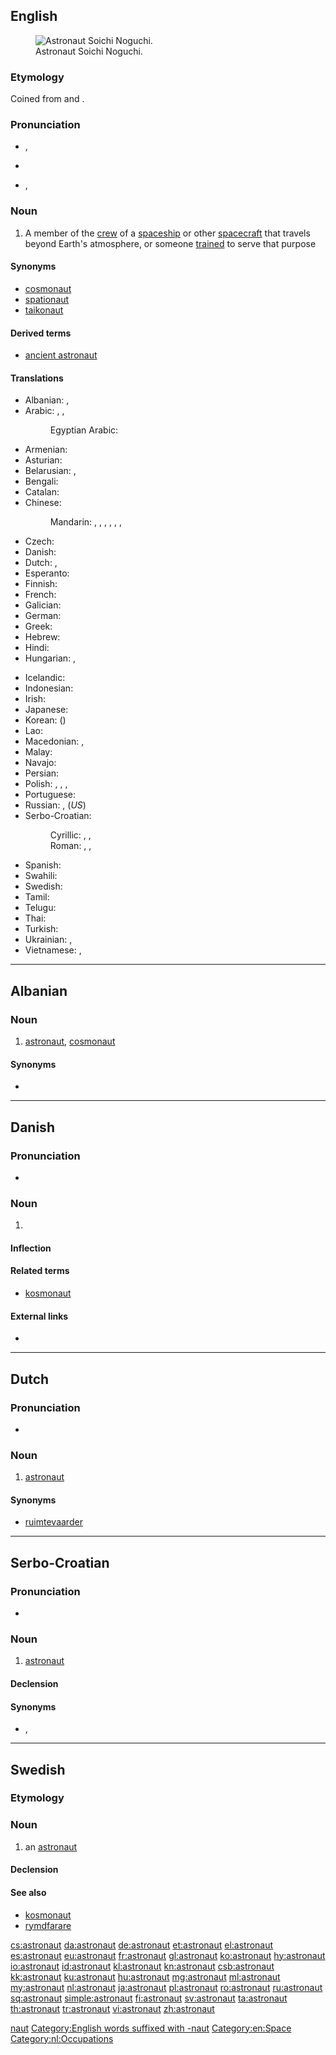 {{also|Astronaut}}
==English==
{{wikipedia}}
[[Image:Soichi 20Noguchi em 20alta.jpg|thumb|right|Astronaut Soichi Noguchi.]]

===Etymology===
Coined from {{etyl|grc|en}} {{term|ἄστρον|sc=polytonic|tr=ástron||star|lang=grc}} and {{term|ναύτης|sc=polytonic|tr=naútēs||sailor|lang=grc}}.

===Pronunciation===
* {{a|Canada|US}} {{enPR|ăs'trənôt"}}, {{IPA|/ˈæstrəˌnɑt/|/ˈæstrəˌnɒːt/}}
* {{audio|en-ca-astronaut.ogg|Audio (CA)}}
* {{a|UK}}  {{enPR|ăs'trənôt"}}, {{IPA|/ˈæstɹəˌnɔːt/}}

===Noun===
{{en-noun}}

# A member of the [[crew]] of a [[spaceship]] or other [[spacecraft]] that travels beyond Earth's atmosphere, or someone [[trained]] to serve that purpose

====Synonyms====
* [[cosmonaut]]
* [[spationaut]]
* [[taikonaut]]

====Derived terms====
* [[ancient astronaut]]

====Translations====
{{trans-top|member of the crew of a spaceship or other spacecraft, or someone trained for that purpose}}
* Albanian: {{t+|sq|astronaut}}, {{t|sq|kosmonaut}}
* Arabic: {{t|ar|رجل فضاء|m|tr=rájul faḍāʾ}}, {{t|ar|رائد فضاء|m|tr=rāʾid faḍāʾ}}, {{t|ar|ملاح فضائي|m|tr=mallāḥ faḍāʾiyy}}
*: Egyptian Arabic: {{t|arz|رائد فضاء|m|tr=rāʾed faḍāʾ|sc=Arab}}
* Armenian: {{t|hy|աստղագնաց|tr=astġagnac'}}
* Asturian: {{t|ast|astronauta|m|f}}
* Belarusian: {{t|be|касманаўт|m|tr=kasmanáŭt|sc=Cyrl}}, {{t|be|астранаўт|m|tr=astranáŭt|sc=Cyrl}}
* Bengali: {{t|bn|নভোচারী|tr=nâbhocari|sc=Beng}}
* Catalan: {{t|ca|astronauta|m|f}}
* Chinese:
*: Mandarin: {{t+|cmn|太空人|tr=tàikōngrén|sc=Hani}}, {{t+|cmn|宇航員|sc=Hani}}, {{t|cmn|宇航员|tr=yǔhángyuán|sc=Hani}}, {{t+|cmn|航天員|sc=Hani}}, {{t|cmn|航天员|tr=hángtiānyuán|sc=Hani}}, {{t|cmn|宇宙飛行員|sc=Hani}}, {{t|cmn|宇宙飞行员|tr=yǔzhòu fēixíngyuán|sc=Hani}}
* Czech: {{t+|cs|kosmonaut|m}}
* Danish: {{t+|da|astronaut}}
* Dutch: {{t+|nl|ruimtevaarder|m}}, {{t+|nl|astronaut|m}}
* Esperanto: {{t|eo|kosmonaŭto}}
* Finnish: {{t+|fi|astronautti}}
* French: {{t+|fr|astronaute|m}}
* Galician: {{t+|gl|astronauta|m|f}}
* German: {{t+|de|Astronaut|m}}
* Greek: {{t+|el|αστροναύτης|m|tr=astronáftis}}
* Hebrew: {{t|he|טייס חלל|m|tr=tayás halál}}
* Hindi: {{t|hi|अंतरिक्ष यात्री|tr=antarikṣ yātrī}}
* Hungarian: {{t+|hu|űrhajós}}, {{t|hu|asztronauta}}
{{trans-mid}}
* Icelandic: {{t+|is|geimfari|m}}
* Indonesian: {{t+|id|astronot}}
* Irish: {{t|ga|spásaire|m}}
* Japanese: {{t+|ja|宇宙飛行士|tr=うちゅうひこうし, uchū-hikōshi}}
* Korean: {{t+|ko|우주비행사|tr=uju-bihaengsa|sc=Hang}} ({{t+|ko|宇宙飛行士|sc=Hani}})
* Lao: {{t|lo|ນັກອາວະກາດ|sc=Laoo}}
* Macedonian: {{t|mk|космонаут|m|tr=kosmonáut|sc=Cyrl}}, {{t|mk|астронаут|m|tr=astronáut|sc=Cyrl}}
* Malay: {{t|ms|angkasawan}}
* Navajo: {{t|nv|wótáahgoo ałnaaʼáłtʼahiʼ‎‎}}
* Persian: {{t+|fa|فضانورد|tr=fazâ-navard}}
* Polish: {{t+|pl|astronauta|m}}, {{t+|pl|astronautka|f}}, {{t+|pl|kosmonauta|m}}, {{t+|pl|kosmonautka|f}}
* Portuguese: {{t+|pt|astronauta|m|f}}
* Russian: {{t+|ru|космонавт|m|tr=kosmonávt}}, {{t+|ru|астронавт|m|tr=astronávt}} (''US'')
* Serbo-Croatian:
*: Cyrillic: {{t|sh|астрона̀ут|m|sc=Cyrl}}, {{t|sh|козмона̀ут|m|sc=Cyrl}}, {{t|sh|космона̀ут|m|sc=Cyrl}}
*: Roman: {{t|sh|astronàut|m}}, {{t|sh|kozmonàut|m}}, {{t|sh|kosmonàut|m}}
* Spanish: {{t+|es|astronauta|m|f}}
* Swahili: {{t|sw|mwanaanga}}
* Swedish: {{t+|sv|astronaut|c}}
* Tamil: {{t|ta|விண்ணோடி}}
* Telugu: {{t+|te|వ్యోమగామి|tr=wyoomagaami}}
* Thai: {{t|th|นักบินอวกาศ|tr=nákbinawakaad}}
* Turkish: {{t+|tr|astronot}}
* Ukrainian: {{t|uk|космонавт|m|tr=kosmonávt|sc=Cyrl}}, {{t+|uk|астронавт|m|tr=astronávt|sc=Cyrl}}
* Vietnamese: {{t|vi|nhà du hành vũ trụ}}, {{t|vi|phi hành gia}}
{{trans-bottom}}

[[Category:English words prefixed with astro-|naut]]
[[Category:English words suffixed with -naut]]
[[Category:en:Space]]

----

==Albanian==

===Noun===
{{head|sq|noun}}

# [[#English|astronaut]], [[cosmonaut]]

====Synonyms====
* {{l|sq|kosmonaut}}

----

==Danish==

===Pronunciation===
* {{IPA|/astronavt/|[asd̥ʁoˈnɑwˀd̥]|lang=da}}

===Noun===
{{da-noun|en|er}}

# {{l/en|astronaut}}

====Inflection====
{{da-noun-infl|en|er}}

====Related terms====
* [[kosmonaut]]

====External links====
* {{pedialite|lang=da}}

----

==Dutch==

===Pronunciation===
* {{audio|Nl-astronaut.ogg|Audio}}

===Noun===
{{nl-noun|m|-en|astronautje}}

# [[#English|astronaut]]

====Synonyms====
* [[ruimtevaarder]]

[[Category:nl:Occupations]]

----

==Serbo-Croatian==

===Pronunciation===
* {{IPA|/astronǎut/|lang=sh}}

===Noun===
{{sh-noun|g=m|head=astronàut|r|астронаут|астрона̀ут}}

# [[#English|astronaut]]

====Declension====
{{sh-decl-noun
|astronaut|astronauti
|astronauta|astronauta
|astronautu|astronautima
|astronauta|astronaute
|astronaute|astronauti
|astronautu|astronautima
|astronautom|astronautima
}}

====Synonyms====
* {{sense|astronaut}} {{l|sh|kozmonàut}}, {{l|sh|kosmonàut}}

----

==Swedish==

===Etymology===
{{confix|astro|naut|lang=sv}}

===Noun===
{{sv-noun|c}}

# an [[#English|astronaut]]

====Declension====
{{sv-noun-reg-er}}

====See also====
* [[kosmonaut]]
* [[rymdfarare]]

[[cs:astronaut]]
[[da:astronaut]]
[[de:astronaut]]
[[et:astronaut]]
[[el:astronaut]]
[[es:astronaut]]
[[eu:astronaut]]
[[fr:astronaut]]
[[gl:astronaut]]
[[ko:astronaut]]
[[hy:astronaut]]
[[io:astronaut]]
[[id:astronaut]]
[[kl:astronaut]]
[[kn:astronaut]]
[[csb:astronaut]]
[[kk:astronaut]]
[[ku:astronaut]]
[[hu:astronaut]]
[[mg:astronaut]]
[[ml:astronaut]]
[[my:astronaut]]
[[nl:astronaut]]
[[ja:astronaut]]
[[pl:astronaut]]
[[ro:astronaut]]
[[ru:astronaut]]
[[sq:astronaut]]
[[simple:astronaut]]
[[fi:astronaut]]
[[sv:astronaut]]
[[ta:astronaut]]
[[th:astronaut]]
[[tr:astronaut]]
[[vi:astronaut]]
[[zh:astronaut]]
